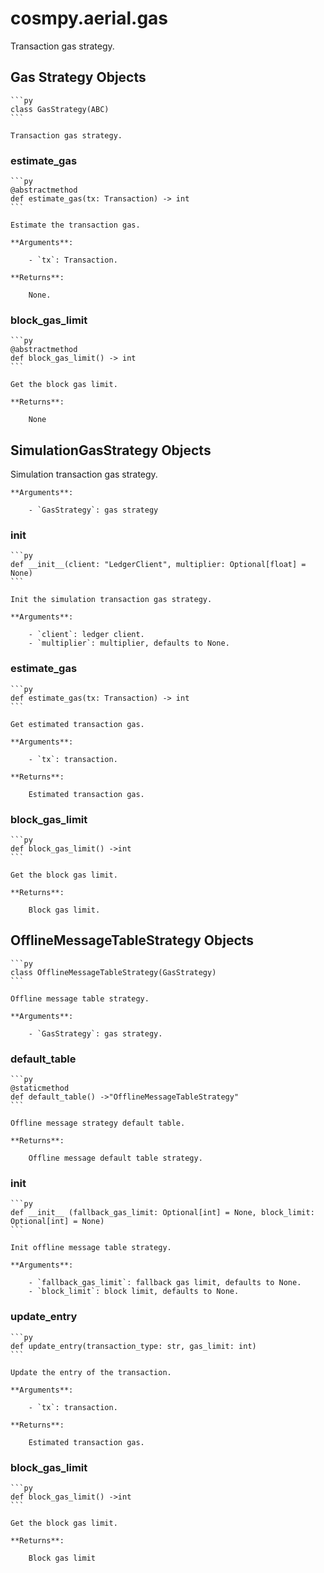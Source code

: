 # cosmpy.aerial.gas

Transaction gas strategy.

## Gas Strategy Objects

    ```py
    class GasStrategy(ABC)
    ```

    Transaction gas strategy.

### estimate_gas

    ```py
    @abstractmethod
    def estimate_gas(tx: Transaction) -> int
    ```

    Estimate the transaction gas.

    **Arguments**:

        - `tx`: Transaction.

    **Returns**:

        None.

### block_gas_limit
    ```py
    @abstractmethod
    def block_gas_limit() -> int
    ```

    Get the block gas limit.

    **Returns**:

        None

## SimulationGasStrategy Objects 

Simulation transaction gas strategy.

    **Arguments**:

        - `GasStrategy`: gas strategy

### __init__

    ```py
    def __init__(client: "LedgerClient", multiplier: Optional[float] = None)
    ```

    Init the simulation transaction gas strategy.

    **Arguments**:

        - `client`: ledger client.
        - `multiplier`: multiplier, defaults to None.

### estimate_gas

    ```py
    def estimate_gas(tx: Transaction) -> int
    ```

    Get estimated transaction gas.

    **Arguments**:

        - `tx`: transaction.

    **Returns**:

        Estimated transaction gas.

### block_gas_limit

    ```py
    def block_gas_limit() ->int
    ```

    Get the block gas limit.

    **Returns**:

        Block gas limit.

## OfflineMessageTableStrategy Objects 

    ```py
    class OfflineMessageTableStrategy(GasStrategy)
    ```

    Offline message table strategy.

    **Arguments**:

        - `GasStrategy`: gas strategy.

### default_table

    ```py
    @staticmethod
    def default_table() ->"OfflineMessageTableStrategy"
    ```

    Offline message strategy default table.

    **Returns**:

        Offline message default table strategy.

### __init__

    ```py
    def __init__ (fallback_gas_limit: Optional[int] = None, block_limit: Optional[int] = None)
    ```

    Init offline message table strategy.

    **Arguments**:

        - `fallback_gas_limit`: fallback gas limit, defaults to None.
        - `block_limit`: block limit, defaults to None.


### update_entry

    ```py
    def update_entry(transaction_type: str, gas_limit: int)
    ```

    Update the entry of the transaction.

    **Arguments**:

        - `tx`: transaction.

    **Returns**:

        Estimated transaction gas.


### block_gas_limit

    ```py
    def block_gas_limit() ->int
    ```

    Get the block gas limit.

    **Returns**:

        Block gas limit
